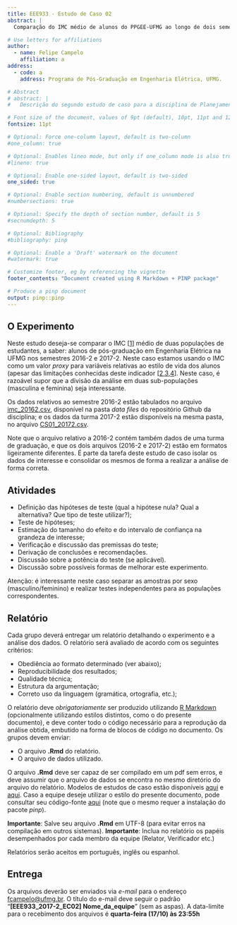 ---
title: EEE933 - Estudo de Caso 02
abstract: |
  Comparação do IMC médio de alunos do PPGEE-UFMG ao longo de dois semestres

# Use letters for affiliations
author:
  - name: Felipe Campelo
    affiliation: a
address:
  - code: a
    address: Programa de Pós-Graduação em Engenharia Elétrica, UFMG.

# Abstract
# abstract: |
#   Descrição do segundo estudo de caso para a disciplina de Planejamento e Análise de Experimentos do Programa de Pós-Graduação em Engenharia Elétrica da UFMG. 

# Font size of the document, values of 9pt (default), 10pt, 11pt and 12pt
fontsize: 11pt

# Optional: Force one-column layout, default is two-column
#one_column: true

# Optional: Enables lineo mode, but only if one_column mode is also true
#lineno: true

# Optional: Enable one-sided layout, default is two-sided
one_sided: true

# Optional: Enable section numbering, default is unnumbered
#numbersections: true

# Optional: Specify the depth of section number, default is 5
#secnumdepth: 5

# Optional: Bibliography 
#bibliography: pinp

# Optional: Enable a 'Draft' watermark on the document
#watermark: true

# Customize footer, eg by referencing the vignette
footer_contents: "Document created using R Markdown + PINP package"

# Produce a pinp document
output: pinp::pinp
---

## O Experimento
Neste estudo deseja-se comparar o IMC [[1](http://apps.who.int/bmi/index.jsp?introPage=intro_3.html)] médio de duas populações de estudantes, a saber: alunos de pós-graduação em Engenharia Elétrica na UFMG nos semestres 2016-2 e 2017-2. Neste caso estamos usando o IMC como um valor _proxy_ para variáveis relativas ao estilo de vida dos alunos (apesar das limitações conhecidas deste indicador [[2](http://www.nytimes.com/interactive/projects/cp/summer-of-science-2015/latest/how-often-is-bmi-misleading),[3](http://science.sciencemag.org/content/341/6148/856.summary),[4](http://www.medicalnewstoday.com/articles/265215.php)]. Neste caso, é razoável supor que a divisão da análise em duas sub-populações (masculina e feminina) seja interessante.

Os dados relativos ao semestre 2016-2 estão tabulados no arquivo [imc_20162.csv](https://raw.githubusercontent.com/fcampelo/Design-and-Analysis-of-Experiments/master/data%20files/imc_20162.csv), disponível na pasta _data files_ do repositório Github da disciplina; e os dados da turma 2017-2 estão disponíveis na mesma pasta, no arquivo [CS01_20172.csv](https://raw.githubusercontent.com/fcampelo/Design-and-Analysis-of-Experiments/master/data%20files/CS01_20172.csv).

Note que o arquivo relativo a 2016-2 contém também dados de uma turma de graduação, e que os dois arquivos (2016-2 e 2017-2) estão em formatos ligeiramente diferentes. É parte da tarefa deste estudo de caso isolar os dados de interesse e consolidar os mesmos de forma a realizar a análise de forma correta.

## Atividades

- Definição das hipóteses de teste (qual a hipótese nula? Qual a alternativa? Que tipo de teste utilizar?);
- Teste de hipóteses;
- Estimação do tamanho do efeito e do intervalo de confiança na grandeza de interesse;
- Verificação e discussão das premissas do teste;
- Derivação de conclusões e recomendações.
- Discussão sobre a potência do teste (se aplicável).
- Discussão sobre possíveis formas de melhorar este experimento.

Atenção: é interessante neste caso separar as amostras por sexo (masculino/feminino) e realizar testes independentes para as populações correspondentes.

## Relatório
Cada grupo deverá entregar um relatório detalhando o experimento e a análise dos dados. O relatório será avaliado de acordo com os seguintes critérios:

- Obediência ao formato determinado (ver abaixo);
- Reproducibilidade dos resultados;
- Qualidade técnica;
- Estrutura da argumentação;
- Correto uso da linguagem (gramática, ortografia, etc.);

O relatório deve *obrigatoriamente* ser produzido utilizando [R Markdown](http://rmarkdown.rstudio.com) (opcionalmente utilizando estilos distintos, como o do presente documento), e deve conter todo o código necessário para a reprodução da análise obtida, embutido na forma de blocos de código no documento. Os grupos devem enviar:

- O arquivo **.Rmd** do relatório.
- O arquivo de dados utilizado.

O arquivo **.Rmd** deve ser capaz de ser compilado em um pdf sem erros, e deve assumir que o arquivo de dados se encontra no mesmo diretório do arquivo do relatório. Modelos de estudos de caso estão disponíveis  [aqui](https://github.com/fcampelo/Design-and-Analysis-of-Experiments/tree/master/Grading/Report%20template) e [aqui](https://github.com/fcampelo/Design-and-Analysis-of-Experiments/tree/master/Grading/Case%20Studies/Report%20Examples). Caso a equipe deseje utilizar o estilo do presente documento, pode consultar seu código-fonte [aqui](https://raw.githubusercontent.com/fcampelo/Design-and-Analysis-of-Experiments/master/Semester%20files/2017-2%20(PT)/Case%20Studies/CS02.Rmd) (note que o mesmo requer a instalação do pacote _pinp_).

**Importante**: Salve seu arquivo **.Rmd** em UTF-8 (para evitar erros na compilação em outros sistemas).
**Importante**: Inclua no relatório os papéis desempenhados por cada membro da equipe (Relator, Verificador etc.)

Relatórios serão aceitos em português, inglês ou espanhol.

## Entrega
Os arquivos deverão ser enviados via _e-mail_ para o endereço [fcampelo@ufmg.br](fcampelo@ufmg.br). O título do e-mail deve seguir o padrão "**[EEE933_2017-2_EC02] Nome_da_equipe**" (sem as aspas). A data-limite para o recebimento dos arquivos é **quarta-feira (17/10) às 23:55h**
